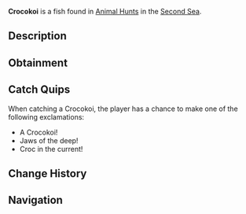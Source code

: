 {{FishInfobox
|image          = Crocokoi.png
|rarity         = Limited
|event          = Animal Hunt
|sea            = Second Sea
|location       = [[Animals - Sea 2]]
|sublocation    = 
|sources        = Fishing Rod
|radar_location = 
|prog_speed     = -25
|xp             = 1500
|weather        = Foggy
|time           = 
|season         = Autumn
|bait           = Minnow
|base_weight    = 1400
|base_value     = 700
|weight_range   = 900
|base_chance    = 40
|base_resil     = 15
}}
'''Crocokoi''' is a {{Rarity|Limited}} fish found in [[Animal Hunt]]s in the [[Second Sea]].

== Description ==
{{Description|A scaly swimmer with snapping jaws, lurking in the shallows.|Bestiary Entry}}

== Obtainment ==
{{Description|It snaps where the fog cloaks the swampy tides.|Bestiary Hint}}
{{Fish Availability|
Animal Hunt/Second Sea
|top_rods      = 
Magma Rod\205972.61\306185.68;
Frostfire Rod\190416.96\198534.96;
Steady Rod\186557.16\194510.61;
Event Horizon Rod\176540.06\271104.6;
Astral Rod\176540.06\271104.6;
Krampus's Rod\159066.35\225593.69;
Free Spirit Rod\158174.96\349413.25;
Resourceful Rod\131753.31\325834.38;
Leviathan's Fang Rod\117016.49\274295.23;
Trident Rod\112446\250396.53;
Verdant Shear Rod\105528.04\247054.68;
Blazebringer Rod\102960.84\235574.61;
No-Life Rod\77124.3\168587.44;
Ethereal Prism Rod\71502.54\169474.43;
Seraphic Rod\70213.84\164379.59;
Rod Of The Exalted One\66489.9\153280.96;
Rod Of The Forgotten Fang\66084.93\155321.44;
Challenger's Rod\64991.84\157139.12;
Rod Of The Depths\64284.07\152904.68;
Volcanic Rod\62046.97\152576.72;
Depthseeker Rod\61925.6\154965.57;
Zeus Rod\61724.57\151783.92;
Avalanche Rod\61224.31\153484.15
|recommended   = Free Spirit Rod
}}

== Catch Quips ==
When catching a Crocokoi, the player has a chance to make one of the following exclamations:
* A Crocokoi!
* Jaws of the deep!
* Croc in the current!

== Change History ==
{{Change History|{{subst:Current Version}}}}

== Navigation ==
{{Fish Navbox|Animals - Sea 2}}